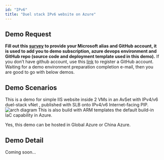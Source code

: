 ```yaml
---
id: "IPv6"
title: "Duel stack IPv6 website on Azure"
---
```



## Demo Request
**Fill out this [survey](https://forms.office.com/Pages/DesignPage.aspx#FormId=v4j5cvGGr0GRqy180BHbR2TLimZclS5AtMUGZWZi-PZUNUlWOTE1VjQxQjJYUUlJNVdaQTBRQ1AxSi4u) to provide your Microsoft alias and GitHub account, it is used to add you to demo subscription, azure devops environment and GitHub repo (source code and deployment template used in this demo).** If you don’t have github account, use this [link](https://github.com/join?source=login/) to register a GitHub account.
Waiting for a demo environment preparation completion e-mail, then you are good to go with below demos.

## Demo Scenarios
This is a demo for simple IIS website inside 2 VMs in an AvSet with IPv4/v6 duel-stack vNet , published with SLB onto IPv4/v6 Internet-facing PIP.   
<img alt="arch diagram" src={https://docs.azure.cn/zh-cn/load-balancer/media/load-balancer-ipv6-overview/load-balancer-ipv6.png}/>
This is also build with ARM templates the default build-in IaC capability in Azure.

Yes, this demo can be hosted in Global Azure or China Azure.

## Demo Detail
Coming soon...
